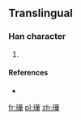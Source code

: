 ==Translingual==

===Han character===
{{Han char|rn=96|rad=玉|as=10|sn=14|four=|canj=MGTMJ|ids=⿰王華}}

# {{defn|Han|sort=玉10}}

====References====
* {{Han ref|kx=0742.251|hdz=21133.061|uh=748D}}

[[fr:璍]]
[[pl:璍]]
[[zh:璍]]